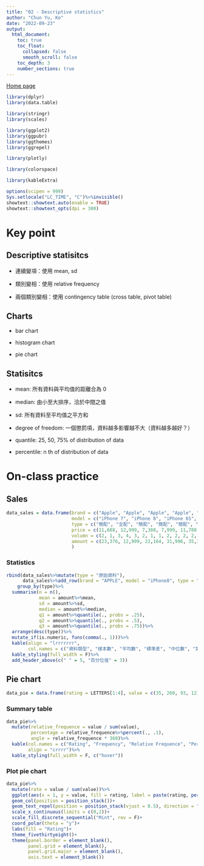 ```yaml
---
title: "02 - Descriptive statistics"
author: "Chun Yu, Ko"
date: "2022-09-23"
output:
  html_document:
    toc: true
    toc_float:
      collapsed: false
      smooth_scroll: false
    toc_depth: 3
    number_sections: true
---
```


[Home page](/)

```r

library(dplyr)
library(data.table)

library(stringr)
library(scales)

library(ggplot2)
library(ggpubr)
library(ggthemes)
library(ggrepel)

library(plotly)

library(colorspace)

library(kableExtra)
```


```r
options(scipen = 999)
Sys.setlocale("LC_TIME", "C")%>%invisible()
showtext::showtext.auto(enable = TRUE)
showtext::showtext_opts(dpi = 300)
```

# Key point

## Descriptive statisitcs

 - 連續變項：使用 mean, sd
 
 - 類別變相：使用 relative frequency
 
 - 兩個類別變相：使用 contingency table (cross table, pivot table)

## Charts

 - bar chart

 - histogram chart
 
 - pie chart
 
## Statisitcs

 - mean: 所有資料與平均值的距離合為 0
 
 - median: 由小至大排序，洽於中間之值
 
 - sd: 所有資料至平均值之平方和
 
 - degree of freedom: 一個懲罰項，資料越多影響越不大（資料越多越好？）
 
 - quantile: 25, 50, 75% of distribution of data
 
 - percentile: n th of distribution of data

# On-class practice

## Sales

```r

data_sales = data.frame(brand = c("Apple", "Apple", "Apple", "Apple", "Apple", "Apple", "Apple", "Apple", "Apple", "Apple", "Apple", "Apple", "Apple", "Apple", "Apple", "Apple", "Apple", "Apple", "Apple", "Apple", "Apple", "Apple"),
                        model = c("iPhone 7", "iPhone 8", "iPhone 6S", "iPhone SE", "iPhone X", "iPhone 5", "iPhone 6S", "iPhone 7S", "iPhone SE", "iPhone 5", "iPhone 7S", "iPhone 8", "iPhone X", "iPhone 7", "iPhone 6S", "iPhone 8", "iPhone 6S", "iPhone 5", "iPhone SE", "iPhone 6S", "iPhone SE", "iPhone 8"),
                        type = c("簡配", "全配", "簡配", "簡配", "簡配", "簡配", "簡配", "簡配", "簡配", "簡配", "簡配", "全配", "簡配", "簡配", "簡配", "全配", "簡配", "簡配", "簡配", "簡配", "簡配", "全配"),
                        price = c(11,688, 12,999, 7,388, 7,999, 11,788, 3,888, 7,388, 11,366, 7,999, 3,888, 11,366, 12,999, 11,788, 11,688, 7,388, 12,999, 7,388, 3,888, 7,999, 7,388, 7,999, 12,999),
                        volumn = c(2, 1, 3, 4, 3, 2, 1, 1, 2, 2, 2, 2, 1, 3, 2, 2, 1, 3, 1, 4, 2, 2),
                        amount = c(23,376, 12,999, 22,164, 31,996, 35,364, 7,776, 7,388, 11,366, 15,998, 7,776, 22,732, 25,998, 11,788, 35,064, 14,776, 25,998, 7,388, 11,664, 7,999, 29,552, 15,998, 25,998)
                        )
```

### Statistics

```r
rbind(data_sales%>%mutate(type = "原始資料"),
      data_sales%>%add_row(brand = "APPLE", model = "iPhone8", type = "全配", price = 12999, volumn = 100, amount = 100*12999)%>%mutate(type = "加了一筆離群值"))%>%
    group_by(type)%>%
  summarise(n = n(),
            mean = amount%>%mean,
            sd = amount%>%sd,
            median = amount%>%median,
            q1 = amount%>%quantile(., probs = .25),
            q2 = amount%>%quantile(., probs = .5),
            q3 = amount%>%quantile(., probs = .75))%>%
  arrange(desc(type))%>%
  mutate_if(is.numeric, funs(comma(., 1)))%>%
  kable(align = "lrrrrrrr",
        col.names = c("資料類型", "樣本數", "平均數", "標準差", "中位數", "第一", "第二", "第三"))%>%
  kable_styling(full_width = F)%>%
  add_header_above(c(" " = 5, "百分位值" = 3))

```


## Pie chart

```r

data_pie = data.frame(rating = LETTERS[1:4], value = c(35, 260, 93, 12))

```

### Summary table

```r
data_pie%>%
  mutate(relative_frequence = value / sum(value),
         percentage = relative_frequence%>%percent(., .1),
         angle = relative_frequence * 360)%>%
  kable(col.names = c("Rating", "Frequency", "Relative Frequence", "Percent", "Angle"),
        align = "crrrr")%>%
  kable_styling(full_width = F, c("hover"))

```

### Plot pie chart

```r
data_pie%>%
  mutate(rate = value / sum(value))%>%
  ggplot(aes(x = 1, y = value, fill = rating, label = paste(rating, percent(rate,1))))+
  geom_col(position = position_stack())+
  geom_text_repel(position = position_stack(vjust = 0.5), direction = "y", color = "orange")+
  scale_x_continuous(limits = c(0,2))+
  scale_fill_discrete_sequential("Mint", rev = F)+
  coord_polar(theta = "y")+
  labs(fill = "Rating")+
  theme_fivethirtyeight()+
  theme(panel.border = element_blank(),
        panel.grid = element_blank(),
        panel.grid.major = element_blank(),
        axis.text = element_blank())

```





